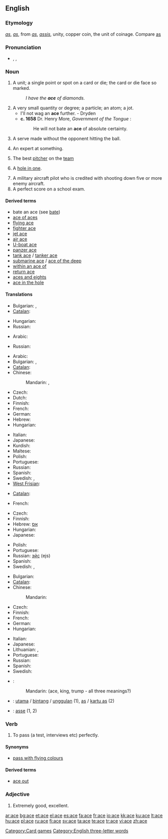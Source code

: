 {{also|Ace|ACE|aĉe|ače|-acé}}
==English==

===Etymology===
{{etyl|ang}} ''[[as]]'', {{etyl|fr}} ''[[as]]'', from {{etyl|la}} ''[[as]]'', ''[[assis]]'', unity, copper coin, the unit of coinage. Compare [[as]]

===Pronunciation===
* {{enPR|ās}}, {{IPA|/eɪs/}}, {{SAMPA|/eIs/}}
*: {{rhymes|eɪs}}

===Noun===
{{en-noun}}

# A unit; a single point or spot on a card or die; the card or die face so marked.
#: ''I have the '''ace''' of diamonds.''
# A very small quantity or degree; a particle; an atom; a jot.
#* I'll not wag an '''ace''' further. - Dryden
#* '''c. 1658''' Dr. Henry More, ''Government of the Tongue'' :
#*: He will not bate an '''ace''' of absolute certainty.
# {{tennis}} A serve made without the opponent hitting the ball.
# An expert at something.
# {{baseball}} The best [[pitcher]] on the [[team]]
# {{golf}} A [[hole in one]].
# A military aircraft pilot who is credited with shooting down five or more enemy aircraft.
# A perfect score on a school exam.

====Derived terms====
* bate an ace (see [[bate]])
* [[ace of aces]]
* [[flying ace]]
* [[fighter ace]]
* [[jet ace]]
* [[air ace]]
* [[U-boat ace]]
* [[panzer ace]]
* [[tank ace]] / [[tanker ace]]
* [[submarine ace]] / [[ace of the deep]]
* [[within an ace of]]
* [[return ace]]
* [[aces and eights]]
* [[ace in the hole]]

====Translations====
{{trans-top|unit}}
* Bulgarian: {{t|bg|едно|tr=edno|sc=Cyrl}},  {{t+|bg|единица|f|tr=ediníca|sc=Cyrl}}
* [[Catalan]]: {{t-|ca|as|m}}
{{trans-mid}}
* Hungarian: {{t+|hu|egy}}
* Russian: {{t+|ru|единица|f|tr=jediníca|sc=Cyrl}}
{{trans-bottom}}

{{trans-top|A very small quantity or degree; a particle; an atom; a jot}}
* Arabic: {{t-|ar|ذرة|f|tr=dhárra|sc=Arab}}
{{trans-mid}}
* Russian: {{t+|ru|йота|f|tr=jóta|sc=Cyrl}}
{{trans-bottom}}

{{trans-top|card with a single spot}}
* Arabic: {{t-|ar|آس|m|tr='aas|sc=Arab}}
* Bulgarian: {{t|bg|асо|tr=áso|sc=Cyrl}},  {{t|bg|туз|m|tr=tuz|sc=Cyrl}}
* [[Catalan]]: {{t-|ca|as|m}}
* Chinese:
*: Mandarin: {{t|cmn|尖兒|sc=Hani|xs=Mandarin}},  {{t|cmn|尖儿|tr=jiānr|sc=Hani|xs=Mandarin}}
* Czech: {{t+|cs|eso|n}}
* Dutch: {{t+|nl|aas|m}}
* Finnish: {{t+|fi|ässä}}
* French: {{t+|fr|as|m}}
* German: {{t+|de|As|n|alt=Ass}}
* Hebrew: {{t|he|אס|m|sc=Hebr}}
* Hungarian: {{t+|hu|ász}}
{{trans-mid}}
* Italian: {{t+|it|asso|m}}
* Japanese: {{t+|ja|エース|tr=ēsu|sc=Jpan}}
* Kurdish: {{t+|ku|ئاس|sc=ku-Arab}}
* Maltese: {{t-|mt|ass|xs=Maltese}}
* Polish: {{t+|pl|as|m}}
* Portuguese: {{t+|pt|ás|m}}
* Russian: {{t|ru|туз|m|tr=tuz|sc=Cyrl}}
* Spanish: {{t+|es|as|m}}
* Swedish: {{t+|sv|ess|n}}, {{t+|sv|äss|n}}
* [[West Frisian]]: {{t-|fy|aas|xs=West Frisian}}
{{trans-bottom}}

{{trans-top|die face with a single spot}}
* [[Catalan]]: {{t-|ca|as|m}}
{{trans-mid}}
* French: {{t+|fr|as|m}}
{{trans-bottom}}

{{trans-see|[[iota]], [[jot]]}}

{{trans-top|point scored in tennis without the opponent hitting the ball}}
* Czech: {{t+|cs|eso|n}}
* Finnish: {{t+|fi|ässä}}
* Hebrew: [[אס]] {{m}}
* Hungarian: {{t+|hu|ász}}
* Japanese: {{t+|ja|エース|tr=ēsu|sc=Jpan}}
{{trans-mid}}
* Polish: {{t+|pl|as|m}}
* Portuguese: {{t-|pt|ace|m}}
* Russian: [[эйс]] (ejs) {{m}}
* Spanish: {{t+|es|ace|m}}
* Swedish: {{t+|sv|äss|n}}, {{t+|sv|serveäss|n}}
{{trans-bottom}}

{{trans-top|expert}}
* Bulgarian: {{t|bg|ас|m|tr=as|sc=Cyrl}}
* [[Catalan]]: {{qualifier|sports}} {{t-|ca|as|m}}
* Chinese:
*: Mandarin: {{t|cmn|高手|tr=gāoshǒu|sc=Hani|xs=Mandarin}}
* Czech: {{t+|cs|eso|n}}
* Finnish: {{t+|fi|ässä}}
* French: {{t+|fr|as|m}}
* German: {{t+|de|Ass|n}}
* Hungarian: {{t+|hu|ász}}
{{trans-mid}}
* Italian: {{t+|it|asso|m}}
* Japanese: {{t+|ja|エース|tr=ēsu|sc=Jpan}}
* Lithuanian: {{t+|lt|asas|m|xs=Lithuanian}}, {{t+|lt|asė|f|xs=Lithuanian}}
* Portuguese: {{t+|pt|ás|m}}
* Russian: {{t|ru|ас|m|tr=as|sc=Cyrl}}
* Spanish: {{t-|es|es|m}}
* Swedish: {{t+|sv|äss|n}}
{{trans-bottom}}

{{checktrans-top}}
* {{ttbc|Chinese}}:
*: Mandarin: {{t|cmn|王牌|tr=wángpái|sc=Hani|xs=Mandarin}} (ace, king, trump - all three meanings?)
* {{ttbc|Indonesian}}: [[utama]] / [[bintang]] / [[unggul]]an (1), [[as]] / [[kartu as]] (2)
{{trans-mid}}
* {{ttbc|Interlingua}}: [[asse]] (1, 2)
{{trans-bottom}}

===Verb===
{{en-verb|ac|ing}}

# To pass (a test, interviews etc) perfectly.

====Synonyms====
* [[pass with flying colours]]

====Derived terms====
* [[ace out]]

===Adjective===
{{en-adj|-}}

# {{informal}} Extremely good, excellent.

{{anagrams:en/ace}}
[[Category:Card games]]
[[Category:English three-letter words]]

[[ar:ace]]
[[bg:ace]]
[[et:ace]]
[[el:ace]]
[[es:ace]]
[[fa:ace]]
[[fr:ace]]
[[io:ace]]
[[kk:ace]]
[[ku:ace]]
[[lt:ace]]
[[hu:ace]]
[[pl:ace]]
[[ru:ace]]
[[fi:ace]]
[[sv:ace]]
[[ta:ace]]
[[te:ace]]
[[tr:ace]]
[[vi:ace]]
[[zh:ace]]